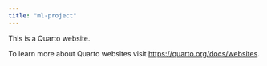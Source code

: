 ```yaml
---
title: "ml-project"
---
```


This is a Quarto website.

To learn more about Quarto websites visit <https://quarto.org/docs/websites>.
